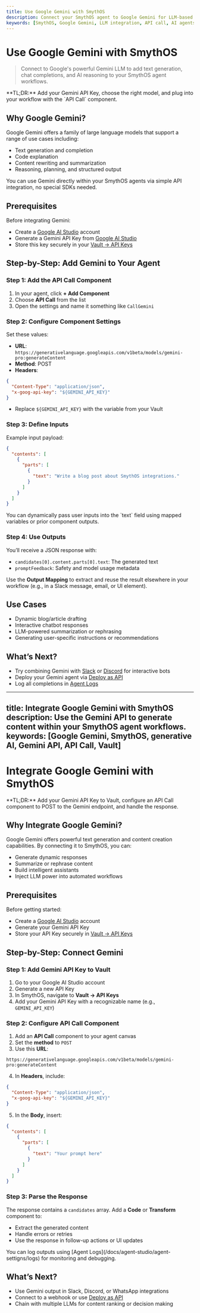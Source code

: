 ```yaml
---
title: Use Google Gemini with SmythOS
description: Connect your SmythOS agent to Google Gemini for LLM-based completions and chat responses.
keywords: [SmythOS, Google Gemini, LLM integration, API call, AI agents, generative AI]
---
```


# Use Google Gemini with SmythOS

> Connect to Google's powerful Gemini LLM to add text generation, chat completions, and AI reasoning to your SmythOS agent workflows.

<InfoCallout>
**TL;DR:** Add your Gemini API Key, choose the right model, and plug into your workflow with the `API Call` component.
</InfoCallout>

<Divider />

## Why Google Gemini?

Google Gemini offers a family of large language models that support a range of use cases including:

- Text generation and completion
- Code explanation
- Content rewriting and summarization
- Reasoning, planning, and structured output

You can use Gemini directly within your SmythOS agents via simple API integration, no special SDKs needed.

<Divider />

## Prerequisites

Before integrating Gemini:

- Create a [Google AI Studio](https://aistudio.google.com/) account
- Generate a Gemini API Key from [Google AI Studio](https://makersuite.google.com/app/apikey)
- Store this key securely in your [Vault → API Keys](/docs/agent-collaboration/working-with-agents/vault-sharing)

<Divider />

## Step-by-Step: Add Gemini to Your Agent

### Step 1: Add the API Call Component

1. In your agent, click **+ Add Component**
2. Choose **API Call** from the list
3. Open the settings and name it something like `CallGemini`

<Divider />

### Step 2: Configure Component Settings

Set these values:

- **URL**: `https://generativelanguage.googleapis.com/v1beta/models/gemini-pro:generateContent`
- **Method**: POST
- **Headers**:

```json
{
  "Content-Type": "application/json",
  "x-goog-api-key": "${GEMINI_API_KEY}"
}
```

- Replace `${GEMINI_API_KEY}` with the variable from your Vault

<Divider />

### Step 3: Define Inputs

Example input payload:

```json
{
  "contents": [
    {
      "parts": [
        {
          "text": "Write a blog post about SmythOS integrations."
        }
      ]
    }
  ]
}
```

<InfoCallout>
You can dynamically pass user inputs into the `text` field using mapped variables or prior component outputs.
</InfoCallout>

<Divider />

### Step 4: Use Outputs

You’ll receive a JSON response with:

- `candidates[0].content.parts[0].text`: The generated text
- `promptFeedback`: Safety and model usage metadata

Use the **Output Mapping** to extract and reuse the result elsewhere in your workflow (e.g., in a Slack message, email, or UI element).

<Divider />

## Use Cases

- Dynamic blog/article drafting
- Interactive chatbot responses
- LLM-powered summarization or rephrasing
- Generating user-specific instructions or recommendations

<Divider />

## What’s Next?

- Try combining Gemini with [Slack](/docs/integrations/slack) or [Discord](/docs/integrations/discord) for interactive bots
- Deploy your Gemini agent via [Deploy as API](/docs/agent-deployments/deployments/deploy-as-api)
- Log all completions in [Agent Logs](/docs/agent-studio/agent-settigns/logs)

<PromptCard prompt="Use Google Gemini with SmythOS to generate responses, summarize data, or co-write content." />



---
title: Integrate Google Gemini with SmythOS
description: Use the Gemini API to generate content within your SmythOS agent workflows.
keywords: [Google Gemini, SmythOS, generative AI, Gemini API, API Call, Vault]
---

# Integrate Google Gemini with SmythOS

<InfoCallout>
**TL;DR:** Add your Gemini API Key to Vault, configure an API Call component to POST to the Gemini endpoint, and handle the response.
</InfoCallout>

<Divider />

## Why Integrate Google Gemini?

Google Gemini offers powerful text generation and content creation capabilities. By connecting it to SmythOS, you can:

- Generate dynamic responses
- Summarize or rephrase content
- Build intelligent assistants
- Inject LLM power into automated workflows

<Divider />

## Prerequisites

Before getting started:

- Create a [Google AI Studio](https://aistudio.google.com/) account
- Generate your Gemini API Key
- Store your API Key securely in [Vault → API Keys](/docs/agent-collaboration/working-with-agents/vault-sharing)

<Divider />

## Step-by-Step: Connect Gemini

### Step 1: Add Gemini API Key to Vault

1. Go to your Google AI Studio account
2. Generate a new API Key
3. In SmythOS, navigate to **Vault → API Keys**
4. Add your Gemini API Key with a recognizable name (e.g., `GEMINI_API_KEY`)

<Divider />

### Step 2: Configure API Call Component

1. Add an **API Call** component to your agent canvas
2. Set the **method** to `POST`
3. Use this **URL**:

```plaintext
https://generativelanguage.googleapis.com/v1beta/models/gemini-pro:generateContent
```

4. In **Headers**, include:

```json
{
  "Content-Type": "application/json",
  "x-goog-api-key": "${GEMINI_API_KEY}"
}
```

5. In the **Body**, insert:

```json
{
  "contents": [
    {
      "parts": [
        {
          "text": "Your prompt here"
        }
      ]
    }
  ]
}
```

<Divider />

### Step 3: Parse the Response

The response contains a `candidates` array. Add a **Code** or **Transform** component to:

- Extract the generated content
- Handle errors or retries
- Use the response in follow-up actions or UI updates

<InfoCallout>
You can log outputs using [Agent Logs](/docs/agent-studio/agent-settigns/logs) for monitoring and debugging.
</InfoCallout>

<Divider />

## What’s Next?

- Use Gemini output in Slack, Discord, or WhatsApp integrations
- Connect to a webhook or use [Deploy as API](/docs/agent-deployments/deployments/deploy-as-api)
- Chain with multiple LLMs for content ranking or decision making

<PromptCard prompt="Connect Gemini to SmythOS and generate intelligent responses via API." />
